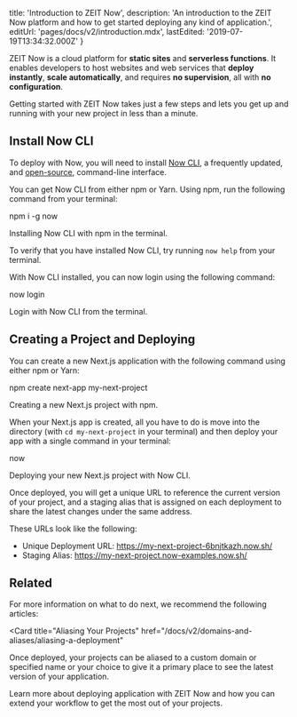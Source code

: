 
  title: 'Introduction to ZEIT Now',
  description:
    'An introduction to the ZEIT Now platform and how to get started deploying any kind of application.',
  editUrl: 'pages/docs/v2/introduction.mdx',
  lastEdited: '2019-07-19T13:34:32.000Z'
}

ZEIT Now is a cloud platform for **static sites** and **serverless functions**. It enables developers to host websites and web services that **deploy instantly**, **scale automatically**, and requires **no supervision**, all with **no configuration**.

Getting started with ZEIT Now takes just a few steps and lets you get up and running with your new project in less than a minute.

## Install Now CLI

To deploy with Now, you will need to install [Now CLI](/download), a frequently updated, and [open-source](https://github.com/zeit/now-cli), command-line interface.

You can get Now CLI from either npm or Yarn. Using npm, run the following command from your terminal:

<TerminalInput>npm i -g now</TerminalInput>
<Caption>Installing Now CLI with npm in the terminal.</Caption>

To verify that you have installed Now CLI, try running `now help` from your terminal.

With Now CLI installed, you can now login using the following command:

<TerminalInput>now login</TerminalInput>
<Caption>Login with Now CLI from the terminal.</Caption>

## Creating a Project and Deploying

You can create a new Next.js application with the following command using either npm or Yarn:

<TerminalInput>npm create next-app my-next-project</TerminalInput>
<Caption>Creating a new Next.js project with npm.</Caption>

When your Next.js app is created, all you have to do is move into the directory (with `cd my-next-project` in your terminal) and then deploy your app with a single command in your terminal:

<TerminalInput>now</TerminalInput>
<Caption>Deploying your new Next.js project with Now CLI.</Caption>

Once deployed, you will get a unique URL to reference the current version of your project, and a staging alias that is assigned on each deployment to share the latest changes under the same address.

These URLs look like the following:

- Unique Deployment URL: <https://my-next-project-6bnjtkazh.now.sh/>
- Staging Alias: <https://my-next-project.now-examples.now.sh/>

## Related

For more information on what to do next, we recommend the following articles:

<Card
  title="Aliasing Your Projects"
  href="/docs/v2/domains-and-aliases/aliasing-a-deployment"
>
  Once deployed, your projects can be aliased to a custom domain or specified
  name or your choice to give it a primary place to see the latest version of
  your application.
</Card>

<Card title="Deployment Basics" href="/docs/v2/deployment/deployment-basics">
  Learn more about deploying application with ZEIT Now and how you can extend
  your workflow to get the most out of your projects.
</Card>

